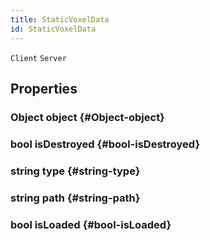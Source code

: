 ```yaml
---
title: StaticVoxelData
id: StaticVoxelData
---
```

`Client`
`Server`

## Properties

### Object object {#Object-object}

### bool isDestroyed {#bool-isDestroyed}

### string type {#string-type}

### string path {#string-path}

### bool isLoaded {#bool-isLoaded}

